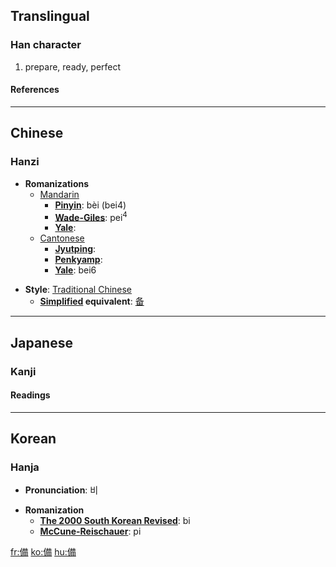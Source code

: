 {{see|备}}

==Translingual==
===Han character===
{{Han char|rad=人|as=10|sn=12|four=2422<sub>7</sub>|canj=人廿竹月 (OTHB)}}
# prepare, ready, perfect
====References====
{{Han ref|kx=0113.210|dkj=00967|dj=0241.110|hdz=10200.080|uh=5099|ud=20633|bh=B3C6|bd=46022}}
----

==Chinese==
===Hanzi===


* '''Romanizations'''
** [[Mandarin]]
*** '''[[Pinyin]]''': bèi (bei4)
*** '''[[Wade-Giles]]''': pei<sup>4</sup>
*** '''[[Yale]]''': 
**[[Cantonese]]
***'''[[Jyutping]]''':
***'''[[Penkyamp]]''': 
***'''[[Yale]]''': bei6

* '''Style''': [[Traditional Chinese]] 
** '''[[Simplified Chinese|Simplified]] equivalent''': [[备]]


----
==Japanese==
===Kanji===
{{ja-kanji|grade=|rs=人10}}
====Readings====
{{ja-readings|on=[[び]] (bi)|kun=[[そなえる]] (sonaeru), [[そなわる]] (sonawaru), [[そなえ]] (sonae)}}


----
==Korean==
===Hanja===

* '''Pronunciation''': 비

* '''Romanization'''
** '''[[The 2000 South Korean Revised Romanization|The 2000 South Korean Revised]]''': bi
** '''[[McCune-Reischauer]]''': pi


[[fr:備]]
[[ko:備]]
[[hu:備]]